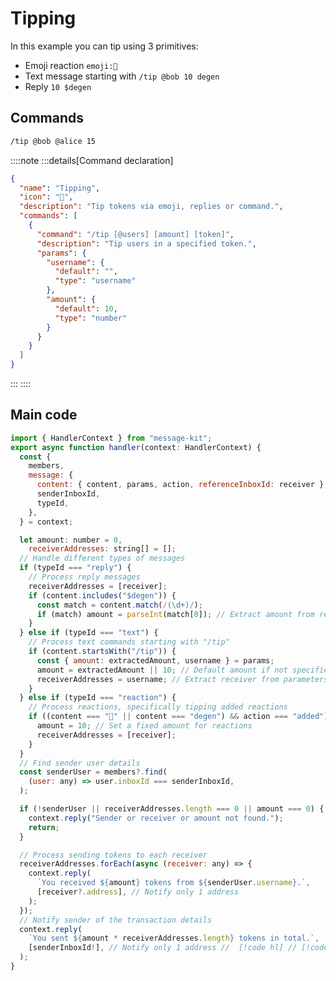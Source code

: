 # Tipping

In this example you can tip using 3 primitives:

- Emoji reaction `emoji:🎩`
- Text message starting with `/tip @bob 10 degen`
- Reply `10 $degen`

## Commands

```bash [cmd]
/tip @bob @alice 15
```

::::note
:::details[Command declaration]

```json
{
  "name": "Tipping",
  "icon": "🎩",
  "description": "Tip tokens via emoji, replies or command.",
  "commands": [
    {
      "command": "/tip [@users] [amount] [token]",
      "description": "Tip users in a specified token.",
      "params": {
        "username": {
          "default": "",
          "type": "username"
        },
        "amount": {
          "default": 10,
          "type": "number"
        }
      }
    }
  ]
}
```

:::
::::

## Main code

```jsx [src/handler/tipping.ts]
import { HandlerContext } from "message-kit";
export async function handler(context: HandlerContext) {
  const {
    members,
    message: {
      content: { content, params, action, referenceInboxId: receiver },
      senderInboxId,
      typeId,
    },
  } = context;

  let amount: number = 0,
    receiverAddresses: string[] = [];
  // Handle different types of messages
  if (typeId === "reply") {
    // Process reply messages
    receiverAddresses = [receiver];
    if (content.includes("$degen")) {
      const match = content.match(/(\d+)/);
      if (match) amount = parseInt(match[0]); // Extract amount from reply
    }
  } else if (typeId === "text") {
    // Process text commands starting with "/tip"
    if (content.startsWith("/tip")) {
      const { amount: extractedAmount, username } = params;
      amount = extractedAmount || 10; // Default amount if not specified
      receiverAddresses = username; // Extract receiver from parameters
    }
  } else if (typeId === "reaction") {
    // Process reactions, specifically tipping added reactions
    if ((content === "🎩" || content === "degen") && action === "added") {
      amount = 10; // Set a fixed amount for reactions
      receiverAddresses = [receiver];
    }
  }
  // Find sender user details
  const senderUser = members?.find(
    (user: any) => user.inboxId === senderInboxId,
  );

  if (!senderUser || receiverAddresses.length === 0 || amount === 0) {
    context.reply("Sender or receiver or amount not found.");
    return;
  }

  // Process sending tokens to each receiver
  receiverAddresses.forEach(async (receiver: any) => {
    context.reply(
      `You received ${amount} tokens from ${senderUser.username}.`,
      [receiver?.address], // Notify only 1 address
    );
  });
  // Notify sender of the transaction details
  context.reply(
    `You sent ${amount * receiverAddresses.length} tokens in total.`,
    [senderInboxId!], // Notify only 1 address //  [!code hl] // [!code focus]
  );
}
```
